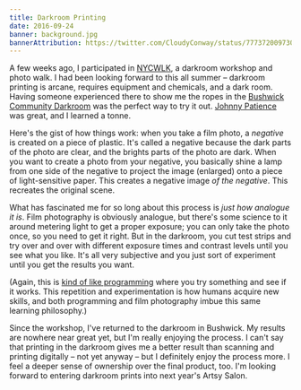 ```yaml
---
title: Darkroom Printing
date: 2016-09-24
banner: background.jpg
bannerAttribution: https://twitter.com/CloudyConway/status/777372009730834432
---
```



A few weeks ago, I participated in [NYCWLK][nycwlk], a darkroom workshop and photo walk. I had been looking forward to this all summer – darkroom printing is arcane, requires equipment and chemicals, and a dark room. Having someone experienced there to show me the ropes in the [Bushwick Community Darkroom][bcd] was the perfect way to try it out. [Johnny Patience][johnny] was great, and I learned a tonne.


Here's the gist of how things work: when you take a film photo, a _negative_ is created on a piece of plastic. It's called a negative because the dark parts of the photo are clear, and the brights parts of the photo are dark. When you want to create a photo from your negative, you basically shine a lamp from one side of the negative to project the image (enlarged) onto a piece of light-sensitive paper. This creates a negative image _of the negative_. This recreates the original scene.

What has fascinated me for so long about this process is _just how analogue it is_. Film photography is obviously analogue, but there's some science to it around metering light to get a proper exposure; you can only take the photo once, so you need to get it right. But in the darkroom, you cut test strips and try over and over with different exposure times and contrast levels until you see what you like. It's all very subjective and you just sort of experiment until you get the results you want.
  
(Again, this is [kind of like programming][programming] where you try something and see if it works. This repetition and experimentation is how humans acquire new skills, and both programming and film photography imbue this same learning philosophy.)

Since the workshop, I've returned to the darkroom in Bushwick. My results are nowhere near great yet, but I'm really enjoying the process. I can't say that printing in the darkroom gives me a better result than scanning and printing digitally – not yet anyway – but I definitely enjoy the process more. I feel a deeper sense of ownership over the final product, too. I'm looking forward to entering darkroom prints into next year's Artsy Salon.


[nycwlk]: http://www.nycwlk.com
[johnny]: http://www.johnnypatience.com
[bcd]: http://www.bushwickcommunitydarkroom.com
[programming]: /blog/developers-should-learn-photography/

  